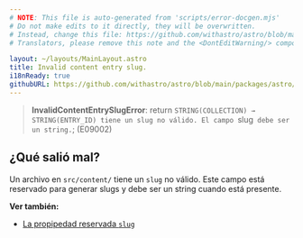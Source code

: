 ```yaml
---
# NOTE: This file is auto-generated from 'scripts/error-docgen.mjs'
# Do not make edits to it directly, they will be overwritten.
# Instead, change this file: https://github.com/withastro/astro/blob/main/packages/astro/src/core/errors/errors-data.ts
# Translators, please remove this note and the <DontEditWarning/> component.

layout: ~/layouts/MainLayout.astro
title: Invalid content entry slug.
i18nReady: true
githubURL: https://github.com/withastro/astro/blob/main/packages/astro/src/core/errors/errors-data.ts
---
```


> **InvalidContentEntrySlugError**: 
            return `STRING(COLLECTION) → STRING(ENTRY_ID) tiene un slug no válido. El campo `slug` debe ser un string.`;
         (E09002)

## ¿Qué salió mal?
Un archivo en `src/content/` tiene un `slug` no válido. Este campo está reservado para generar slugs y debe ser un string cuando está presente.

**Ver también:**
-  [La propipedad reservada `slug`](/es/guides/content-collections/)
